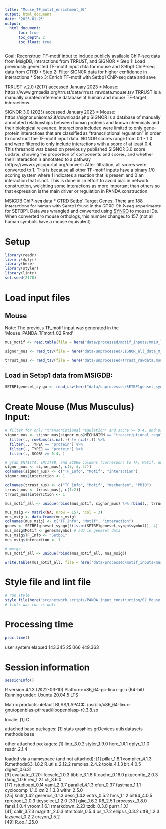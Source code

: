 ```yaml
---
title: "Mouse_TF_motif_enrichment_03"
output: html_document
date: '2023-01-23'
output:     
  html_document:
      toc: true
      toc_depth: 2
      toc_float: true
---
```


Goal: Reconstruct TF-motif input to include publicly available ChIP-seq data from MsigDB, interactions from TRRUST, and SIGNOR 
* Step 1: Load previously generated TF-motif input data for mouse and Setbp1 ChIP-seq data from GTRD
* Step 2: Filter SIGNOR data for higher confidence in interactions 
* Step 3: Enrich TF-motif with Setbp1 ChIP-seq data and save

TRRUST v.2.0 (2017) accessed January 2023
* Mouse: https://www.grnpedia.org/trrust/data/trrust_rawdata.mouse.tsv
TRRUST is a manually curated reference database of human and mouse TF-target interactions. 

SIGNOR 3.0 (2023) accessed January 2023
* Mouse: https://signor.uniroma2.it/downloads.php 
SIGNOR is a database of manually annotated relationships between human proteins and known chemicals and their biological relevance. Interactions included were limited to only gene-protein interactions that are classified as "transcriptional regulation" in order to construct the TF-motif input data. SIGNOR scores range from 0.1 - 1.0 and were filtered to only include interactions with a score of at least 0.4. This threshold was based on previously published SIGNOR 3.0 score update, showing the proportion of components and scores, and whether their interaction is annotated to a pathway (https://www.syngoportal.org/convert) After filtration, all scores were converted to 1. This is because all other TF-motif inputs have a binary 1/0 scoring system where 1 indicates a reaction that is present and 0 an interaction that is not. This is done in an effort to avoid bias in network construction, weighting some interactions as more important than others so that expression is the main driver or regulation in PANDA construction. 

MSIGDB ChIP-seq data
* [GTRD Setbp1 Target Genes:](https://www.gsea-msigdb.org/gsea/msigdb/cards/SETBP1_TARGET_GENES.html)
There are 188 interactions for human with Sebtp1 found in the GTRD ChIP-seq experiments for SETBP1. Data was wrangled and converted using [SYNGO](https://www.syngoportal.org/convert) to mouse IDs. When converted to mouse orthologs, this number changes to 157 (not all human symbols have a mouse equivalent)

# Setup
```r
library(readr)
library(dplyr)
library(here)
library(styler)
library(lintr)
set.seed(2178)
```

# Load input files

## Mouse
Note: The previous TF_motif input was generated in the 'Mouse_PANDA_TFmotif_02.Rmd'
```r
mus_motif <- read.table(file = here("data/processed/motif_inputs/mm10_TFmotifs.txt"), sep = "\t") # load in motif data
```

```r
signor_mus <- read_tsv(file = here("data/unprocessed/SIGNOR_all_data_M_musculus_23_01_23.tsv"), col_names = TRUE) # load in motif data
```

```r
trrust_mus <- read_tsv(file = here("data/unprocessed/trrust_rawdata.mouse.tsv"), col_names = "X") # load in motif data
```

## Load in Setbp1 data from MSIGDB:
```r
SETBP1geneset_syngo <- read_csv(here("data/unprocessed/SETBP1genset_syngo.csv"))
```

# Create Mouse (Mus Musculus) Input:
```r
# filter for only "transcriptional regulation" and score >= 0.4, and proteins:
signor_mus <- signor_mus[signor_mus$MECHANISM == "transcriptional regulation", ] %>%
  filter(., rowSums(is.na(.)) != ncol(.)) %>%
  filter(., TYPEA == "protein") %>%
  filter(., TYPEB == "protein") %>%
  filter(., SCORE >= 0.4, )

# grab ENTITYA, ENTITYB, and SCORE columns (correspond to TF, Motif, and Score)
signor_mus <- signor_mus[, c(1, 5, 27)]
colnames(signor_mus) <- c("TF_Info", "Motif", "interaction")
signor_mus$interaction <- 1
```

```r
colnames(trrust_mus) <- c("TF_Info", "Motif", "mechanism", "PMID")
trrust_mus <- trrust_mus[, c(1:2)]
trrust_mus$interaction <- 1
```

```r
mus_motif_all <- unique(rbind(mus_motif, signor_mus) %>% rbind(., trrust_mus))
```

```r
mus_msig <- matrix(NA, nrow = 157, ncol = 3)
mus_msig <- data.frame(mus_msig)
colnames(mus_msig) <- c("TF_Info", "Motif", "interaction")
genes <- SETBP1geneset_syngo[!(is.na(SETBP1geneset_syngo$symbol)), 4]
mus_msig$Motif <- genes$symbol # add in geneset data
mus_msig$TF_Info <- "Setbp1"
mus_msig$interaction <- 1

# merge
mus_motif_all <- unique(rbind(mus_motif_all, mus_msig))
```

```r
write.table(mus_motif_all, file = here("data/processed/motif_inputs/mus_motif_all.txt"), sep = "\t")
```

# Style file and lint file
```r
# run style
style_file(here("src/network_scripts/PANDA_input_construction/02_Mouse_TF_motif_enrichment.Rmd"))
# lintr was run as well
```

# Processing time
```r
proc.time()
```
   user  system elapsed 
143.345  25.066 449.363

# Session information
```r
sessionInfo()
```
R version 4.1.3 (2022-03-10)
Platform: x86_64-pc-linux-gnu (64-bit)
Running under: Ubuntu 20.04.5 LTS

Matrix products: default
BLAS/LAPACK: /usr/lib/x86_64-linux-gnu/openblas-pthread/libopenblasp-r0.3.8.so

locale:
[1] C

attached base packages:
[1] stats     graphics  grDevices utils     datasets  methods   base     

other attached packages:
[1] lintr_3.0.2  styler_1.9.0 here_1.0.1   dplyr_1.1.0  readr_2.1.4 

loaded via a namespace (and not attached):
 [1] pillar_1.8.1      compiler_4.1.3    R.methodsS3_1.8.2 R.utils_2.12.2    remotes_2.4.2     tools_4.1.3       bit_4.0.5         digest_0.6.31    
 [9] evaluate_0.20     lifecycle_1.0.3   tibble_3.1.8      R.cache_0.16.0    pkgconfig_2.0.3   rlang_1.0.6       rex_1.2.1         cli_3.6.0        
[17] rstudioapi_0.14   yaml_2.3.7        parallel_4.1.3    xfun_0.37         fastmap_1.1.1     cyclocomp_1.1.0   xml2_1.3.3        withr_2.5.0      
[25] knitr_1.42        generics_0.1.3    desc_1.4.2        vctrs_0.5.2       hms_1.1.2         bit64_4.0.5       rprojroot_2.0.3   tidyselect_1.2.0 
[33] glue_1.6.2        R6_2.5.1          processx_3.8.0    fansi_1.0.4       vroom_1.6.1       rmarkdown_2.20    tzdb_0.3.0        purrr_1.0.1      
[41] callr_3.7.3       magrittr_2.0.3    htmltools_0.5.4   ps_1.7.2          ellipsis_0.3.2    utf8_1.2.3        lazyeval_0.2.2    crayon_1.5.2     
[49] R.oo_1.25.0  

